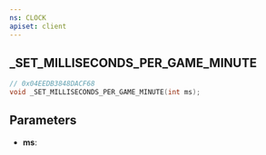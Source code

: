 ```yaml
---
ns: CLOCK
apiset: client
---
```

## _SET_MILLISECONDS_PER_GAME_MINUTE

```c
// 0x04EEDB3848DACF68
void _SET_MILLISECONDS_PER_GAME_MINUTE(int ms);
```


## Parameters
* **ms**: